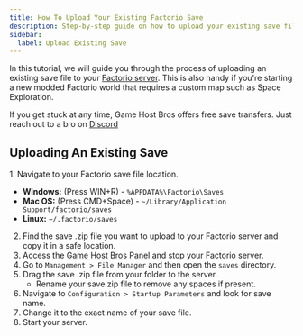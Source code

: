 ```yaml
---
title: How To Upload Your Existing Factorio Save
description: Step-by-step guide on how to upload your existing save file to your Factorio dedicated server.
sidebar:
  label: Upload Existing Save
---
```


In this tutorial, we will guide you through the process of uploading an existing save file to your [Factorio server](https://www.gamehostbros.com/factorio-server-hosting/). This is also handy if you're starting a new modded Factorio world that requires a custom map such as Space Exploration.

If you get stuck at any time, Game Host Bros offers free save transfers. Just reach out to a bro on [Discord](https://discord.gg/FN4XgbAwzr)

## Uploading An Existing Save

<Steps>
1. Navigate to your Factorio save file location.

   - **Windows:** (Press WIN+R) - `%APPDATA%\Factorio\Saves`
   - **Mac OS:** (Press CMD+Space) - `~/Library/Application Support/factorio/saves`
   - **Linux:** `~/.factorio/saves`

2. Find the save .zip file you want to upload to your Factorio server and copy it in a safe location.
3. Access the [Game Host Bros Panel](https://panel.gamehostbros.com/) and stop your Factorio server.
4. Go to `Management > File Manager` and then open the `saves` directory.
5. Drag the save .zip file from your folder to the server.
   - Rename your save.zip file to remove any spaces if present.
6. Navigate to `Configuration > Startup Parameters` and look for save name.
7. Change it to the exact name of your save file.
8. Start your server.
</Steps>
